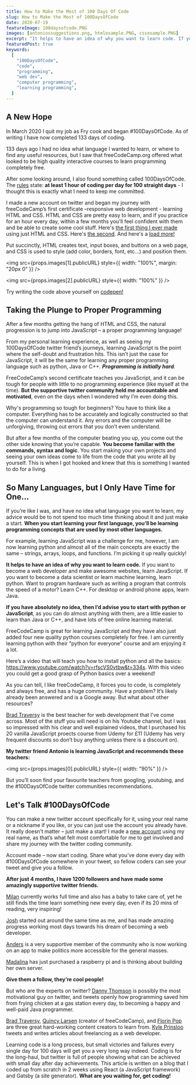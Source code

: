 ```yaml
---
title: How to Make the Most of 100 Days Of Code
slug: How to Make the Most of 100DaysOfCode
date: 2020-07-19
featureImage: 100daysofcode.PNG
images: [antoniossuggestions.png, htmlexample.PNG, cssexample.PNG]
excerpt: "It helps to have an idea of why you want to learn code. If you want to become a web developer and make awesome websites, learn JavaScript..."
featuredPost: true
keywords:
  [
    "100DaysOfCode",
    "code",
    "programming",
    "web dev",
    "computer programming",
    "learning programming",
  ]
---
```


## A New Hope

In March 2020 I quit my job as Fry cook and began #100DaysOfCode. As of writing I have now completed 133 days of coding.

133 days ago I had no idea what language I wanted to learn, or where to find any useful resources, but I saw that freeCodeCamp.org offered what looked to be high quality interactive courses to learn programming completely free.

After some looking around, I also found something called 100DaysOfCode. The [rules](https://www.100daysofcode.com/) state: **at least 1 hour of coding per day for 100 straight days** - I thought this is exactly what I need to keep me committed.

I made a new account on twitter and began my journey with freeCodeCamp’s first certificate –responsive web development - learning HTML and CSS. HTML and CSS are pretty easy to learn, and if you practice for an hour every day, within a few months you’ll feel confident with them and be able to create some cool stuff. Here's [the first thing I ever made](https://codepen.io/DoableDanny/pen/OJVZwNV) using just HTML and CSS. Here's [the second](https://codepen.io/DoableDanny/pen/RwPBXeR). And here's a [load more!](https://codepen.io/DoableDanny)

Put succinctly, HTML creates text, input boxes, and buttons on a web page, and CSS is used to style (add color, borders, font, etc…) and position them.

<img
  src={props.images[1].publicURL}
  style={{ width: "100%", margin: "20px 0" }}
/>

<img src={props.images[2].publicURL} style={{ width: "100%" }} />

Try writing the code above yourself on [codepen!](https://codepen.io/)

## Taking the Plunge to Proper Programming

After a few months getting the hang of HTML and CSS, the natural progression is to jump into JavaScript – a proper programming language!

From my personal learning experience, as well as seeing my 100DaysOfCode twitter friend’s journeys, learning JavaScript is the point where the self-doubt and frustration hits. This isn’t just the case for JavaScript, it will be the same for learning any proper programming language such as python, Java or C++. **_Programming is initially hard_**.

FreeCodeCamp’s second certificate teaches you JavaScript, and it can be tough for people with little to no programming experience (like myself at the time). **But the supportive twitter community held me accountable and motivated**, even on the days when I wondered why I’m even doing this.

Why's programming so tough for beginners? You have to think like a computer. Everything has to be accurately and logically constructed so that the computer can understand it. Any errors and the computer will be unforgiving, throwing out errors that you don’t even understand.

But after a few months of the computer beating you up, you come out the other side knowing that you’re capable. **You become familiar with the commands, syntax and logic**. You start making your own projects and seeing your own ideas come to life from the code that you wrote all by yourself. This is when I got hooked and knew that this is something I wanted to do for a living.

## So Many Languages, but I Only Have Time for One...

If you’re like I was, and have no idea what language you want to learn, my advice would be to not spend too much time thinking about it and just make a start. **When you start learning your first language, you’ll be learning programming concepts that are used by most other languages.**

For example, learning JavaScript was a challenge for me, however, I am now learning python and almost all of the main concepts are exactly the same – strings, arrays, loops, and functions. I’m picking it up really quickly!

**It helps to have an idea of why you want to learn code.** If you want to become a web developer and make awesome websites, learn JavaScript. If you want to become a data scientist or learn machine learning, learn python. Want to program hardware such as writing a program that controls the speed of a motor? Learn C++. For desktop or android phone apps, learn Java.

**If you have absolutely no idea, then I’d advise you to start with python or JavaScript**, as you can do almost anything with them, are a little easier to learn than Java or C++, and have lots of free online learning material.

FreeCodeCamp is great for learning JavaScript and they have also just added four new quality python courses completely for free. I am currently learning python with their “python for everyone” course and am enjoying it a lot.

Here’s a video that will teach you how to install python and all the basics: https://www.youtube.com/watch?v=rfscVS0vtbw&t=334s. With this video you could get a good grasp of Python basics over a weekend!

As you can tell, I like freeCodeCamp, it forces you to code, is completely and always free, and has a huge community. Have a problem? It’s likely already been answered and is a Google away. But what about other resources?

[Brad Traversy](https://twitter.com/traversymedia) is the best teacher for web development that I’ve come across. Most of the stuff you will need is on his Youtube channel, but I was so impressed with his clear and well explained videos, that I purchased his 20 vanilla JavaScript proects course from Udemy for £11 (Udemy has very frequent discounts so don’t buy anything unless there is a discount on).

**My twitter friend Antonio is learning JavaScript and recommends these teachers:**

<img src={props.images[0].publicURL} style={{ width: "90%" }} />

But you’ll soon find your favourite teachers from googling, youtubing, and the #100DaysOfCode twitter communities recommendations.

## Let's Talk #100DaysOfCode

You can make a new twitter account specifically for it, using your real name or a nickname if you like, or you can just use the account you already have. It really doesn’t matter – just make a start! I made a [new account](https://twitter.com/DoableDanny) using my real name, as that’s what felt most comfortable for me to get involved and share my journey with the twitter coding community.

Account made – now start coding. Share what you’ve done every day with #100DaysOfCode somewhere in your tweet, so fellow coders can see your tweet and give you a follow.

**After just 4 months, I have 1200 followers and have made some amazingly supportive twitter friends.**

[Milan](https://twitter.com/MilanMatejic6) currently works full time and also has a baby to take care of, yet he still finds the time learn something new every day, even if its 20 mins of reading, very inspiring!

[Josh](https://twitter.com/hewhodevs) started out around the same time as me, and has made amazing progress working most days towards his dream of becoming a web developer.

[Anders](https://twitter.com/abjorkland) is a very supportive member of the community who is now working on an app to make politics more accessible for the general masses.

[Madalina](https://twitter.com/Maza_Design) has just purchased a raspberry pi and is thinking about building her own server.

**Give them a follow, they’re cool people!**

But who are the experts on twitter? [Danny Thomson](https://twitter.com/DThompsonDev) is possibly the most motivational guy on twitter, and tweets openly how programming saved him from frying chicken at a gas station every day, to becoming a happy and well-paid Java programmer.

[Brad Traversy](https://twitter.com/traversymedia), [Quincy Larsen](https://twitter.com/ossia) (creator of freeCodeCamp), and [Florin Pop](https://twitter.com/florinpop1705) are three great hard-working content creators to learn from. [Kyle Prinsloo](https://twitter.com/study_web_dev) tweets and writes articles about freelancing as a web developer.

Learning code is a long process, but small victories and failures every single day for 100 days will get you a very long way indeed. Coding is for the long-haul, but twitter is full of people showing what can be achieved with small day after day achievements. This article is written on a blog that I coded up from scratch in 2 weeks using React (a JavaScript framework) and Gatsby (a site generator). **What are you waiting for, get coding!**
